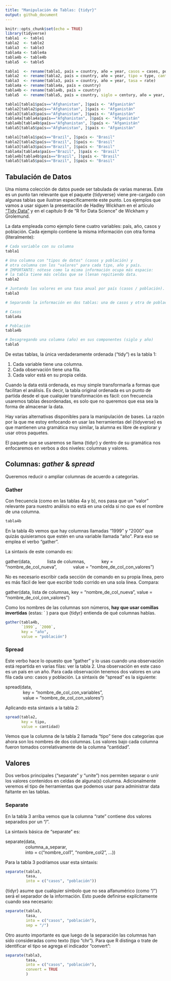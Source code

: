 ```yaml
---
title: "Manipulación de Tablas: {tidyr}"
output: github_document
---
```


```r
knitr::opts_chunk$set(echo = TRUE)
library(tidyverse)
tabla1  <- table1
tabla2  <- table2
tabla3  <- table3
tabla4a <- table4a
tabla4b <- table4b
tabla5  <- table5

tabla1  <- rename(tabla1, país = country, año = year, casos = cases, población = population)
tabla2  <- rename(tabla2, país = country, año = year, tipo = type, cantidad = count)
tabla3  <- rename(tabla3, país = country, año = year, tasa = rate)
tabla4a <- rename(tabla4a, país = country)
tabla4b <- rename(tabla4b, país = country)
tabla5  <- rename(tabla5, país = country, siglo = century, año = year, tasa = rate)

tabla1[tabla1$país=="Afghanistan", ]$país <- "Afganistán"
tabla2[tabla2$país=="Afghanistan", ]$país <- "Afganistán"
tabla3[tabla3$país=="Afghanistan", ]$país <- "Afganistán"
tabla4a[tabla4a$país=="Afghanistan", ]$país <- "Afganistán"
tabla4b[tabla4b$país=="Afghanistan", ]$país <- "Afganistán"
tabla5[tabla5$país=="Afghanistan", ]$país <- "Afganistán"

tabla1[tabla1$país=="Brazil", ]$país <- "Brasil"
tabla2[tabla2$país=="Brazil", ]$país <- "Brasil"
tabla3[tabla3$país=="Brazil", ]$país <- "Brasil"
tabla4a[tabla4a$país=="Brazil", ]$país <- "Brasil"
tabla4b[tabla4b$país=="Brazil", ]$país <- "Brasil"
tabla5[tabla5$país=="Brazil", ]$país <- "Brasil"
```

## Tabulación de Datos

Una misma colección de datos puede ser tabulada de varias maneras. Este es un punto tan relevante que el paquete {tidyverse} viene pre-cargado con algunas tablas que ilustran específicamente este punto. Los ejemplos que vamos a usar siguen la presentación de Hadley Wickham en el artículo ["Tidy Data"](https://www.jstatsoft.org/article/view/v059i10) y en el capítulo 9 de "R for Data Science" de Wickham y Grolemund.

La data empleada como ejemplo tiene cuatro variables: país, año, casos y población. Cada ejemplo contiene la misma información con otra forma (literalmente):

```r

# Cada variable con su columna
tabla1

# Una columna con "tipos de datos" (casos y población) y
# otra columna con los "valores" para cada tipo, año y país.
# IMPORTANTE: nótese como la misma información ocupa más espacio: 
# la tabla tiene más celdas que se llenan repitiendo data.
tabla2

# Juntando los valores en una tasa anual por país (casos / población).
tabla3

# Separando la información en dos tablas: una de casos y otra de población

# Casos
tabla4a

# Población
tabla4b

# Desagregando una columna (año) en sus componentes (siglo y año)
tabla5
```

De estas tablas, la única verdaderamente ordenada ("tidy") es la tabla 1:

1. Cada variable tiene una columna.
2. Cada observación tiene una fila.
3. Cada valor está en su propia celda.

Cuando la data está ordenada, es muy simple transformarla a formas que facilitan el análisis. Es decir, la tabla original ordenada es un punto de partida desde el que cualquier transformación es fácil: con frecuencia usaremos tablas desordenadas, es solo que no queremos que esa sea la forma de almacenar la data.

Hay varias alternativas disponibles para la manipulación de bases. La razón por la que me estoy enfocando en usar las herramientas del {tidyverse} es que mantienen una gramática muy similar, la alumna es libre de explorar y usar otros paquetes. 

El paquete que se usaremos se llama {tidyr} y dentro de su gramática nos enfocaremos en verbos a dos niveles: columnas y valores.

## Columnas: *gather* & *spread*

Queremos reducir o ampliar columnas de acuerdo a categorías.

### Gather

Con frecuencia (como en las tablas 4a y b), nos pasa que un "valor" relevante para nuestro análisis no está en una celda si no que es el nombre de una columna.

```r
tabla4b
```

En la tabla 4b vemos que hay columnas llamadas "1999" y "2000" que quizás quisieramos que estén en una variable llamada "año". Para eso se emplea el verbo "gather".

La sintaxis de este comando es:

gather(data,<space><space>
&nbsp;&nbsp;&nbsp;&nbsp;&nbsp;&nbsp;&nbsp;&nbsp;&nbsp;&nbsp;&nbsp;&nbsp;lista de columnas,<space><space>
&nbsp;&nbsp;&nbsp;&nbsp;&nbsp;&nbsp;&nbsp;&nbsp;&nbsp;&nbsp;&nbsp;&nbsp;key = "nombre_de_col_nueva",<space><space>
&nbsp;&nbsp;&nbsp;&nbsp;&nbsp;&nbsp;&nbsp;&nbsp;&nbsp;&nbsp;&nbsp;&nbsp;value = "nombre_de_col_con_valores")

No es necesario escribir cada sección de comando en su propia línea, pero es más fácil de leer que escribir todo corrido en una sola línea. Compara: 

gather(data, lista de columnas, key = "nombre_de_col_nueva", value = "nombre_de_col_con_valores")

Como los nombres de las columnas son números, **hay que usar comillas invertidas** (estas: ` ) para que {tidyr} entienda de qué columnas hablas.

```r
gather(tabla4b, 
       `1999`, `2000`, 
       key = "año", 
       value = "población")
```

### Spread

Este verbo hace lo opuesto que "gather" y lo usas cuando una observación está repartida en varias filas: ver la tabla 2. Una observación en este caso es un país en un año. Para cada observación tenemos dos valores en una fila cada uno: casos y población. La sintaxis de "spread" es la siguiente:

spread(data,  
&nbsp;&nbsp;&nbsp;&nbsp;&nbsp;&nbsp;&nbsp;&nbsp;&nbsp;&nbsp;&nbsp;&nbsp;&nbsp;&nbsp;key = "nombre_de_col_con_variables",  
&nbsp;&nbsp;&nbsp;&nbsp;&nbsp;&nbsp;&nbsp;&nbsp;&nbsp;&nbsp;&nbsp;&nbsp;&nbsp;&nbsp;value = "nombre_de_col_con_valores")

Aplicando esta sintaxis a la tabla 2:

```r
spread(tabla2, 
       key = tipo, 
       value = cantidad)
```

Vemos que la columna de la tabla 2 llamada "tipo" tiene dos categorías que ahora son los nombres de dos columnas. Los valores bajo cada columna fueron tomados correlativamente de la columna "cantidad".

## Valores

Dos verbos principales ("separate" y "unite") nos permiten separar o unir los valores contenidos en celdas de alguna(s) columna. Adicionalmente veremos el tipo de herramientas que podemos usar para administrar data faltante en las tablas.

### Separate

En la tabla 3 arriba vemos que la columna "rate" contiene dos valores separados por un "/". 

La sintaxis básica de "separate" es:

separate(data,  
&nbsp;&nbsp;&nbsp;&nbsp;&nbsp;&nbsp;&nbsp;&nbsp;&nbsp;&nbsp;&nbsp;&nbsp;&nbsp;&nbsp;&nbsp;&nbsp;columna_a_separar,  
&nbsp;&nbsp;&nbsp;&nbsp;&nbsp;&nbsp;&nbsp;&nbsp;&nbsp;&nbsp;&nbsp;&nbsp;&nbsp;&nbsp;&nbsp;&nbsp;into = c("nombre_col1", "nombre_col2", ...))

Para la tabla 3 podríamos usar esta sintaxis:

```r
separate(tabla3, 
         tasa, 
         into = c("casos", "población"))
```

{tidyr} asume que cualquier símbolo que no sea alfanumérico (como "/") será el separador de la información. Esto puede definirse explícitamente cuando sea necesario:

```r
separate(tabla3, 
         tasa, 
         into = c("casos", "población"), 
         sep = "/")
```

Otro asunto importante es que luego de la separación las columnas han sido consideradas como texto (tipo "chr"). Para que R distinga o trate de identificar el tipo se agrega el indicador "convert":

```r
separate(tabla3, 
         tasa, 
         into = c("casos", "población"),
         convert = TRUE
         )
```
